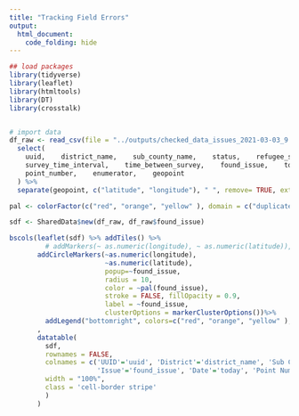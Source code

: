 ```yaml
---
title: "Tracking Field Errors"
output: 
  html_document:
    code_folding: hide
---
```


```r


## load packages
library(tidyverse)
library(leaflet)
library(htmltools)
library(DT)
library(crosstalk)


# import data
df_raw <- read_csv(file = "../outputs/checked_data_issues_2021-03-03_9.csv") %>%
  select(
    uuid,    district_name,    sub_county_name,    status,    refugee_settle_name,
    survey_time_interval,    time_between_survey,    found_issue,    today,
    point_number,    enumerator,    geopoint
  ) %>% 
  separate(geopoint, c("latitude", "longitude"), " ", remove= TRUE, extra = "drop")

```


```r



pal <- colorFactor(c("red", "orange", "yellow" ), domain = c("duplicate_pt_no", "less_survey_time", "less_time_btn_surveys"))

sdf <- SharedData$new(df_raw, df_raw$found_issue)

bscols(leaflet(sdf) %>% addTiles() %>%
         # addMarkers(~ as.numeric(longitude), ~ as.numeric(latitude)),
       addCircleMarkers(~as.numeric(longitude),
                        ~as.numeric(latitude),
                        popup=~found_issue,
                        radius = 10,
                        color = ~pal(found_issue),
                        stroke = FALSE, fillOpacity = 0.9,
                        label = ~found_issue,
                        clusterOptions = markerClusterOptions())%>% 
         addLegend("bottomright", colors=c("red", "orange", "yellow" ), labels=c("Duplicate Point No", "Less Survey Time", "Less Time btn Surveys"), title="Errors from data")
       ,
       datatable(
         sdf,
         rownames = FALSE,
         colnames = c('UUID'='uuid', 'District'='district_name', 'Sub County'='sub_county_name', 'Status'='status', 'Settle Name'='refugee_settle_name', 'Survey Time'='survey_time_interval', 'Time BTN Survey'='time_between_survey', 
                      'Issue'='found_issue', 'Date'='today', 'Point Number'='point_number', 'Enumerator'='enumerator' ),
         width = "100%", 
         class = 'cell-border stripe'
         )
       )

```

